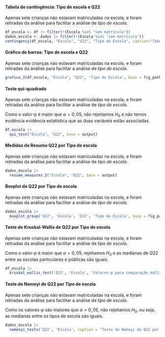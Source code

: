 
#### Tabela de contingência: Tipo de escola e Q22

Apenas sete crianças não estavam matriculadas na escola, e foram retiradas da análise para facilitar a análise de _tipo de escola_.

```r
df_escola <- df |> filter(!(Escola %in% "sem matrícula"))
dados_escola <- dados |> filter(!(Escola %in% 'sem matrícula'))
contingency(df_escola, "Escola", "Q22", "Tipo de Escola", caption="Tabela de contingência: Tipo de escola e Q22.", base = output)
```

#### Gráfico de barras: Tipo de escola e Q22

Apenas sete crianças não estavam matriculadas na escola, e foram retiradas da análise para facilitar a análise de _tipo de escola_.

```r
grafico_2(df_escola, "Escola", "Q22", 'Tipo de Escola', base = fig_path)
```

#### Teste qui-quadrado

Apenas sete crianças não estavam matriculadas na escola, e foram retiradas da análise para facilitar a análise de _tipo de escola_.

Como o valor-p é maior que $\alpha=0,05$, não rejeitamos $H_0$ e não temos evidência evidência estatística que as duas variáveis estão associadas. 

```r
df_escola |> 
  qui_test("Escola", "Q22", base = output)
```

\cleardoublepage

#### Medidas de Resumo Q22 por Tipo de escola

Apenas sete crianças não estavam matriculadas na escola, e foram retiradas da análise para facilitar a análise de _tipo de escola_.


```r
dados_escola |> 
  resume_measures_2("Escola", "Q22", base = output)
```

#### Boxplot de Q22 por Tipo de escola 

Apenas sete crianças não estavam matriculadas na escola, e foram retiradas da análise para facilitar a análise de _tipo de escola_.


```r
dados_escola |>
  boxplot_group('Q22', 'Escola', 'Q22', 'Tipo de Escola', base = fig_path)
```

#### Teste de Kruskal-Wallis de Q22 por Tipo de escola

Apenas sete crianças não estavam matriculadas na escola, e foram retiradas da análise para facilitar a análise de _tipo de escola_.


Como o valor-p é maior que $\alpha=0,05$, rejeitamos $H_0$ e as medianas de $Q22$ entre as escolas particulares e públicas são iguais.

```r
df_escola |> 
  kruskal_wallis_test('Q22', 'Escola', 'Valores-p para comparação múltipla de medianas: Q22 e Tipo de escola.', base = output)
```

#### Teste de Nemeyi de Q22 por Tipo de escola

Apenas sete crianças não estavam matriculadas na escola, e foram retiradas da análise para facilitar a análise de _tipo de escola_.


Como os valores-p são maiores que $\alpha=0,05$, não rejeitamos $H_0$, ou seja, as medianas entre os tipos de escola são iguais.

```r
dados_escola |> 
  nemenyi_tests('Q22', 'Escola', caption = 'Teste de Nemeyi de Q22 por Escola.', base = output)
``` 
